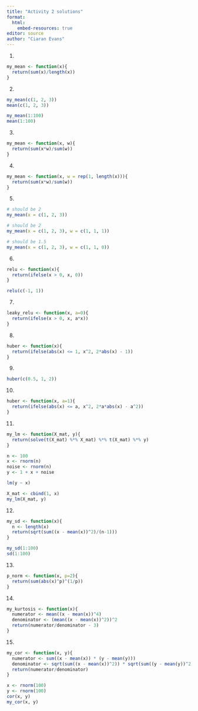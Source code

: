 ```yaml
---
title: "Activity 2 solutions"
format: 
  html:
    embed-resources: true
editor: source
author: "Ciaran Evans"
---
```


1.

```r
my_mean <- function(x){
  return(sum(x)/length(x))
}
```

2.

```r
my_mean(c(1, 2, 3))
mean(c(1, 2, 3))

my_mean(1:100)
mean(1:100)
```

3.

```r
my_mean <- function(x, w){
  return(sum(x*w)/sum(w))
}
```

4.

```r
my_mean <- function(x, w = rep(1, length(x))){
  return(sum(x*w)/sum(w))
}
```


5.

```r
# should be 2
my_mean(x = c(1, 2, 3))

# should be 2
my_mean(x = c(1, 2, 3), w = c(1, 1, 1))

# should be 1.5
my_mean(x = c(1, 2, 3), w = c(1, 1, 0))
```

6.

```r
relu <- function(x){
  return(ifelse(x > 0, x, 0))
}

relu(c(-1, 1))
```

7.

```r
leaky_relu <- function(x, a=0){
  return(ifelse(x > 0, x, a*x))
}
```

8.

```r
huber <- function(x){
  return(ifelse(abs(x) <= 1, x^2, 2*abs(x) - 1))
}
```

9.

```r
huber(c(0.5, 1, 2))
```

10.

```r
huber <- function(x, a=1){
  return(ifelse(abs(x) <= a, x^2, 2*a*abs(x) - a^2))
}
```

11.

```r
my_lm <- function(X_mat, y){
  return(solve(t(X_mat) %*% X_mat) %*% t(X_mat) %*% y)
}

n <- 100
x <- rnorm(n)
noise <- rnorm(n)
y <- 1 + x + noise

lm(y ~ x)

X_mat <- cbind(1, x)
my_lm(X_mat, y)
```

12.

```r
my_sd <- function(x){
  n <- length(x)
  return(sqrt(sum((x - mean(x))^2)/(n-1)))
}

my_sd(1:100)
sd(1:100)
```

13.

```r
p_norm <- function(x, p=2){
  return(sum(abs(x)^p)^(1/p))
}
```

14.

```r
my_kurtosis <- function(x){
  numerator <- mean((x - mean(x))^4)
  denominator <- (mean((x - mean(x))^2))^2
  return(numerator/denominator - 3)
}
```

15.

```r
my_cor <- function(x, y){
  numerator <- sum((x - mean(x)) * (y - mean(y)))
  denominator <- sqrt(sum((x - mean(x))^2)) * sqrt(sum((y - mean(y))^2))
  return(numerator/denominator)
}

x <- rnorm(100)
y <- rnorm(100)
cor(x, y)
my_cor(x, y)
```






